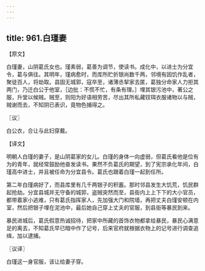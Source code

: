 ```yaml
---
---
---
```

title: 961.白瑾妻
---



【原文】

白瑾妻，山阴葛氏女也。瑾素弱，葛善为调节，使读书。成化中，以进士为分宜令，葛与俱往。其明年，瑾病愈时，而库所贮折银尚数千两，邻境有因饥作乱者，聚徒百人，将劫取。县固无城郭，寇卒至，诸薄丞挈家去匿，葛独分命家人力拒其两门，乃迁白公于他室，［边批：不慌不忙，有条有理。］埋其银污池中，著公之服，升堂以候贼。贼至，则阳为好语相劳苦，尽出其所私藏钗珥衣服诸物以与贼，贼谢而去，不知阴已表识，竟物色捕得之。

〖议〗

白公衣，合让与此妇穿戴。

【译文】

明朝人白瑾的妻子，是山阴葛家的女儿。白瑾的身体一向虚弱，但葛氏看他是位有为的青年，就经常鼓励他奋发读书。果然不负葛氏的期望，到了宪宗承化年间，白瑾高中进士，并且被任命为分宜县令。葛氏也跟着白瑾一起到任所。

第二年白瑾病好了，而县库里有几千两银子的积蓄。那时邻县发生大饥荒，饥民群起抢劫。分宜县城并无守备的城郭，盗贼突然而至，县衙内上上下下的大小官员，都带着家小逃难，只有葛氏指挥家人，先加强大门和院墙，再把丈夫白瑾安顿在内室，然后把银子埋在泥池中，最后她自己穿上丈夫的官服，到县衙等暴民到来。

暴民进城后，葛氏假意热诚招待，把家中所藏的首饰衣物都拿给暴民，暴民心满意足的离去，不知葛氏早已暗中作了记号，后来官府就根据衣物上的记号进行调查追缉，加以逮捕。

〖议译〗

白瑾这一身官服，该让给妻子穿。